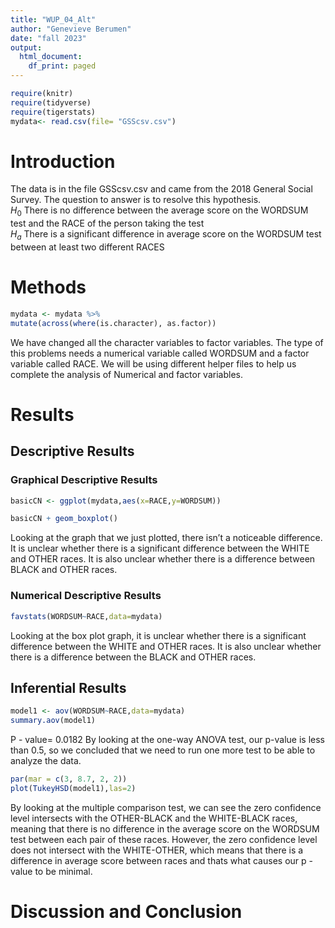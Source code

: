 ```yaml
---
title: "WUP_04_Alt"
author: "Genevieve Berumen"
date: "fall 2023"
output:
  html_document:
    df_print: paged
---
```


```r
require(knitr)
require(tidyverse)
require(tigerstats)
mydata<- read.csv(file= "GSScsv.csv")
```

# Introduction

<!--In this section you explain what you are trying to show.  Where did the data come from?  What is the research or other question you are trying to answer?!-->

The data is in the file GSScsv.csv and came from the 2018 General Social Survey.  The question to answer is to resolve this hypothesis.  
$H_0$ There is no difference between the average score on the WORDSUM test and the RACE of the person taking the test   
$H_a$ There is a significant difference in average score on the WORDSUM test between at least two different RACES

# Methods

<!--Mention that you intend to use chatGPT to the greatest extent possible. Give credit to chatGPT when you use it to create code in your report. Decide on your methods:  use "variable analysis" or other appropriate descriptors.  Make sure to choose at least one graphical method and at least one numerical method.!-->

```r
mydata <- mydata %>%
mutate(across(where(is.character), as.factor))
```

We have changed all the character variables to factor variables. The type of this problems needs a numerical variable called WORDSUM and a factor variable called RACE. We will be using different helper files to help us complete the analysis of Numerical and factor variables. 

# Results

<!--Divide this section into two sub-sections:  One for your descriptive  results and one for your inferential results.!-->

## Descriptive Results

### Graphical Descriptive Results

<!--Graphical results here.  Make sure to show your code.  Provide appropriate labels for axes, giving units if possible, and provide a good title for the graph, too.  Use the graphical results to describe the patterns if any that exist in the data as focused toward the research question!-->

```r
basicCN <- ggplot(mydata,aes(x=RACE,y=WORDSUM))

basicCN + geom_boxplot()
```

Looking at the graph that we just plotted, there isn't a noticeable difference. It is unclear whether there is a significant difference between the WHITE and OTHER races. It is also unclear whether there is a difference between BLACK and OTHER races.

### Numerical Descriptive Results

<!--Numerical results go here. Use the numerical results to describe the patterns if any that exist in the data as focused toward the research question!-->

```r
favstats(WORDSUM~RACE,data=mydata)
```

Looking at the box plot graph, it is unclear whether there is a significant difference between the WHITE and OTHER races. It is also unclear whether there is a difference between the BLACK and OTHER races.


## Inferential Results

<!--State hypothesis clearly.  Make sure your discussion of the inferential test covers all the aspects that the test output produces, such as test statistic, p-value etc.  Make a decision about the null hypothesis, explain the assumptions on which the selected test/procedure was based, and why the chosen procedure satisfys the assumptions and is appropriate to answer the research question!-->

```r
model1 <- aov(WORDSUM~RACE,data=mydata)
summary.aov(model1)
```

P - value= 0.0182
By looking at the one-way ANOVA test, our p-value is less than 0.5, so we concluded that we need to run one more test to be able to analyze the data.

```r
par(mar = c(3, 8.7, 2, 2))
plot(TukeyHSD(model1),las=2)
```


By looking at the multiple comparison test, we can see the zero confidence level intersects with the OTHER-BLACK and the WHITE-BLACK races, meaning that there is no difference in the average score on the WORDSUM test between each pair of these races. However, the zero confidence level does not intersect with the WHITE-OTHER, which means that there is a difference in average score between races and thats what causes our p - value to be minimal.



# Discussion and Conclusion

<!--Discussion and conclusion here.  If you found a relationship be sure to consider whether the relationship occurs because one of the variavbles causes the other, or whether they perhasps are related for some other reason.  Watch the chapter 6 videos from the GeorgeTown videos collection.!-->
